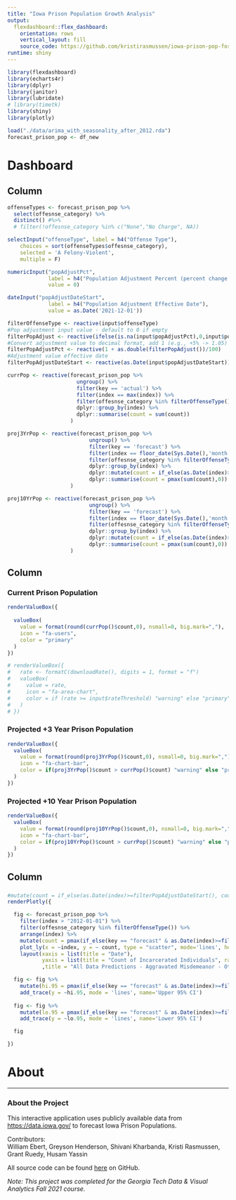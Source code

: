 ```yaml
---
title: "Iowa Prison Population Growth Analysis"
output: 
  flexdashboard::flex_dashboard:
    orientation: rows
    vertical_layout: fill
    source_code: https://github.com/kristirasmussen/iowa-prison-pop-forecasting/
runtime: shiny
---
```


```r
library(flexdashboard)
library(echarts4r)
library(dplyr)
library(janitor)
library(lubridate)
# library(timetk)
library(shiny)
library(plotly)

load("./data/arima_with_seasonality_after_2012.rda") 
forecast_prison_pop <- df_new
```

Dashboard {data-icon="ion-stats-bars"}
=====================================

Column {.sidebar data-width=250}
-----------------------------------------------------------------------

```r
offenseTypes <- forecast_prison_pop %>%
  select(offesnse_category) %>%
  distinct() #%>%
  # filter(!offesnse_category %in% c("None","No Charge", NA)) 

selectInput("offenseType", label = h4("Offense Type"), 
    choices = sort(offenseTypes$offesnse_category),
    selected = 'A Felony-Violent',
    multiple = F)

numericInput("popAdjustPct", 
             label = h4("Population Adjustment Percent (percent change in (+/- X.XX%) format)"), 
             value = 0)

dateInput("popAdjustDateStart", 
             label = h4("Population Adjustment Effective Date"), 
             value = as.Date('2021-12-01'))

filterOffenseType <- reactive(input$offenseType)
#Pop adjustment input value - default to 0 if empty
filterPopAdjust <- reactive(ifelse(is.na(input$popAdjustPct),0,input$popAdjustPct))
#Convert adjustment value to decimal format, add 1 (e.g., +5% -> 1.05)
filterPopAdjustPct <- reactive(1 + as.double(filterPopAdjust())/100)
#Adjustment value effective date
filterPopAdjustDateStart <- reactive(as.Date(input$popAdjustDateStart))

currPop <- reactive(forecast_prison_pop %>% 
                      ungroup() %>% 
                      filter(key == 'actual') %>% 
                      filter(index == max(index)) %>% 
                      filter(offesnse_category %in% filterOffenseType()) %>% 
                      dplyr::group_by(index) %>% 
                      dplyr::summarise(count = sum(count))
                    )

proj3YrPop <- reactive(forecast_prison_pop %>% 
                          ungroup() %>% 
                          filter(key == 'forecast') %>% 
                          filter(index == floor_date(Sys.Date(),'month') + months(36)) %>% 
                          filter(offesnse_category %in% filterOffenseType()) %>% 
                          dplyr::group_by(index) %>% 
                          dplyr::mutate(count = if_else(as.Date(index)>=filterPopAdjustDateStart(), count*filterPopAdjustPct(), count)) %>% 
                          dplyr::summarise(count = pmax(sum(count),0))
                    )

proj10YrPop <- reactive(forecast_prison_pop %>% 
                          ungroup() %>% 
                          filter(key == 'forecast') %>% 
                          filter(index == floor_date(Sys.Date(),'month') + months(119)) %>%
                          filter(offesnse_category %in% filterOffenseType()) %>% 
                          dplyr::group_by(index) %>% 
                          dplyr::mutate(count = if_else(as.Date(index)>=filterPopAdjustDateStart(), count*filterPopAdjustPct(), count)) %>% 
                          dplyr::summarise(count = pmax(sum(count),0))  
                    )

```

Column {data-width=450, data-height=150}
-----------------------------------------------------------------------
### Current Prison Population

```r

renderValueBox({
  
  valueBox(
    value = format(round(currPop()$count,0), nsmall=0, big.mark=","),
    icon = "fa-users",
    color = "primary"
  )
})

# renderValueBox({
#   rate <- formatC(downloadRate(), digits = 1, format = "f")
#   valueBox(
#     value = rate,
#     icon = "fa-area-chart",
#     color = if (rate >= input$rateThreshold) "warning" else "primary"
#   )
# })
```

### Projected +3 Year Prison Population

```r

renderValueBox({
  valueBox(
    value = format(round(proj3YrPop()$count,0), nsmall=0, big.mark=","),
    icon = "fa-chart-bar",
    color = if(proj3YrPop()$count > currPop()$count) "warning" else "primary"
  )
})

```

### Projected +10 Year Prison Population

```r

renderValueBox({
  valueBox(
    value = format(round(proj10YrPop()$count,0), nsmall=0, big.mark=","),
    icon = "fa-chart-bar",
    color = if(proj10YrPop()$count > currPop()$count) "warning" else "primary"
  )
})

```

Column {data-width=350}
-----------------------------------------------------------------------

### 


```r
#mutate(count = if_else(as.Date(index)>=filterPopAdjustDateStart(), count*filterPopAdjustPct(), count)) %>% 
renderPlotly({

  fig <- forecast_prison_pop %>%
    filter(index > "2012-01-01") %>%
    filter(offesnse_category %in% filterOffenseType()) %>%
    arrange(index) %>%
    mutate(count = pmax(if_else(key == "forecast" & as.Date(index)>=filterPopAdjustDateStart(), count * filterPopAdjustPct(), count),0)) %>%
    plot_ly(x = ~index, y = ~ count, type = "scatter", mode='lines', hoverinfo = "x+y", name='Forecast') %>%
    layout(xaxis = list(title = "Date"), 
           yaxis = list(title = "Count of Incarcerated Individuals", rangemode = "tozero")
           ,title = "All Data Predictions - Aggravated Misdemeanor - Other")

  fig <- fig %>% 
    mutate(hi.95 = pmax(if_else(key == "forecast" & as.Date(index)>=filterPopAdjustDateStart(), hi.95 * filterPopAdjustPct(), hi.95),0)) %>%
    add_trace(y = ~hi.95, mode = 'lines', name='Upper 95% CI') 
  
  fig <- fig %>%
    mutate(lo.95 = pmax(if_else(key == "forecast" & as.Date(index)>=filterPopAdjustDateStart(), lo.95 * filterPopAdjustPct(), lo.95),0)) %>%
    add_trace(y = ~lo.95, mode = 'lines', name='Lower 95% CI')

  fig

})

```

About {data-icon="ion-information-circled"}
=====================================

***

### About the Project

This interactive application uses publicly available data from [https://data.iowa.gov/](https://data.iowa.gov/) to forecast Iowa Prison Populations.  

Contributors:  
William Ebert, Greyson Henderson, Shivani Kharbanda, Kristi Rasmussen, Grant Ruedy, Husam Yassin

All source code can be found [here](https://github.com/kristirasmussen/iowa-prison-pop-forecasting) on GitHub.

*Note: This project was completed for the Georgia Tech Data & Visual Analytics Fall 2021 course.*
